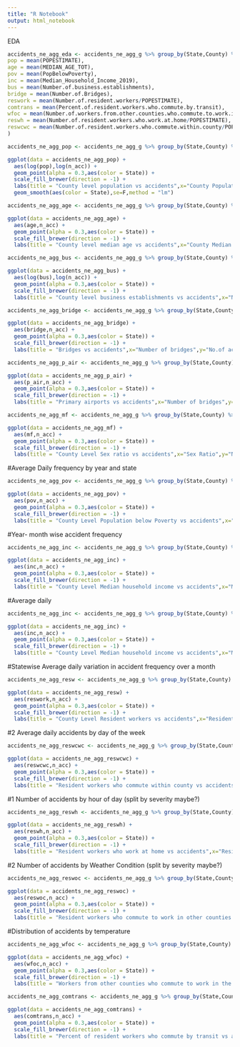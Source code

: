```yaml
---
title: "R Notebook"
output: html_notebook
---
```



EDA

```r

accidents_ne_agg_eda <- accidents_ne_agg_g %>% group_by(State,County) %>% summarise(n_acc=sum(n),
pop = mean(POPESTIMATE),
age = mean(MEDIAN_AGE_TOT),
pov = mean(PopBelowPoverty),
inc = mean(Median_Household_Income_2019),
bus = mean(Number.of.business.establishments),
bridge = mean(Number.of.Bridges),
reswork = mean(Number.of.resident.workers/POPESTIMATE),
comtrans = mean(Percent.of.resident.workers.who.commute.by.transit),
wfoc = mean(Number.of.workers.from.other.counties.who.commute.to.work.in.the.county/POPESTIMATE),
reswh = mean(Number.of.resident.workers.who.work.at.home/POPESTIMATE),
reswcwc = mean(Number.of.resident.workers.who.commute.within.county/POPESTIMATE),
)

```
```r
accidents_ne_agg_pop <- accidents_ne_agg_g %>% group_by(State,County) %>% summarise(n_acc=sum(n),pop = mean(POPESTIMATE))

ggplot(data = accidents_ne_agg_pop) +
  aes(log(pop),log(n_acc)) +
  geom_point(alpha = 0.3,aes(color = State)) +
  scale_fill_brewer(direction = -1) +
  labs(title = "County level population vs accidents",x="County Population",y="No.of accidents in 3 years") +
  geom_smooth(aes(color = State),se=F,method = "lm") 
```

```r
accidents_ne_agg_age <- accidents_ne_agg_g %>% group_by(State,County) %>% summarise(n_acc=sum(n),age = mean(MEDIAN_AGE_TOT))

ggplot(data = accidents_ne_agg_age) +
  aes(age,n_acc) +
  geom_point(alpha = 0.3,aes(color = State)) +
  scale_fill_brewer(direction = -1) +
  labs(title = "County level median age vs accidents",x="County Median age",y="No.of accidents in 3 years")   #geom_smooth(aes(color = State),se=F,method = "lm") 
```
```r

accidents_ne_agg_bus <- accidents_ne_agg_g %>% group_by(State,County) %>% summarise(n_acc=sum(n),bus = mean(Number.of.business.establishments))

ggplot(data = accidents_ne_agg_bus) +
  aes(log(bus),log(n_acc)) +
  geom_point(alpha = 0.3,aes(color = State)) +
  scale_fill_brewer(direction = -1) +
  labs(title = "County level business establishments vs accidents",x="Number of business establishments",y="No.of accidents in 3 years") + geom_smooth(aes(color = State),se=F,method = "lm") 

```


```r

accidents_ne_agg_bridge <- accidents_ne_agg_g %>% group_by(State,County) %>% summarise(n_acc=sum(n),bridge = mean(Number.of.Bridges))

ggplot(data = accidents_ne_agg_bridge) +
  aes(bridge,n_acc) +
  geom_point(alpha = 0.3,aes(color = State)) +
  scale_fill_brewer(direction = -1) +
  labs(title = "Bridges vs accidents",x="Number of bridges",y="No.of accidents in 3 years") + geom_smooth(aes(color = State),se=F,method = "lm") 

```

```r
accidents_ne_agg_p_air <- accidents_ne_agg_g %>% group_by(State,County) %>% summarise(n_acc=sum(n),p_air = mean(Primary.and.Commercial.Airports))

ggplot(data = accidents_ne_agg_p_air) +
  aes(p_air,n_acc) +
  geom_point(alpha = 0.3,aes(color = State)) +
  scale_fill_brewer(direction = -1) +
  labs(title = "Primary airports vs accidents",x="Number of bridges",y="No.of accidents in 3 years") + geom_smooth(aes(color = State),se=F,method = "lm") 
```



```r

accidents_ne_agg_mf <- accidents_ne_agg_g %>% group_by(State,County) %>% summarise(n_acc=sum(n),mf = mean(m_f_ratio))

ggplot(data = accidents_ne_agg_mf) +
  aes(mf,n_acc) +
  geom_point(alpha = 0.3,aes(color = State)) +
  scale_fill_brewer(direction = -1) +
  labs(title = "County Level Sex ratio vs accidents",x="Sex Ratio",y="No.of accidents in 3 years") + geom_smooth(aes(color = State),se=F,method = "lm") 

```


#Average Daily frequency  by year and state

```r

accidents_ne_agg_pov <- accidents_ne_agg_g %>% group_by(State,County) %>% summarise(n_acc=sum(n),pov = mean(PopBelowPoverty))

ggplot(data = accidents_ne_agg_pov) +
  aes(pov,n_acc) +
  geom_point(alpha = 0.3,aes(color = State)) +
  scale_fill_brewer(direction = -1) +
  labs(title = "County Level Population below Poverty vs accidents",x="Population below poverty",y="No.of accidents in 3 years") + geom_smooth(aes(color = State),se=F,method = "lm") 

```

#Year- month wise accident frequency

```r

accidents_ne_agg_inc <- accidents_ne_agg_g %>% group_by(State,County) %>% summarise(n_acc=sum(n),inc = mean(Median_Household_Income_2019))

ggplot(data = accidents_ne_agg_inc) +
  aes(inc,n_acc) +
  geom_point(alpha = 0.3,aes(color = State)) +
  scale_fill_brewer(direction = -1) +
  labs(title = "County Level Median household income vs accidents",x="Median household income",y="No.of accidents in 3 years") + geom_smooth(aes(color = State),se=F,method = "lm") 

```

#Average daily 

```r

accidents_ne_agg_inc <- accidents_ne_agg_g %>% group_by(State,County) %>% summarise(n_acc=sum(n),inc = mean(Median_Household_Income_2019))

ggplot(data = accidents_ne_agg_inc) +
  aes(inc,n_acc) +
  geom_point(alpha = 0.3,aes(color = State)) +
  scale_fill_brewer(direction = -1) +
  labs(title = "County Level Median household income vs accidents",x="Median household income",y="No.of accidents in 3 years") + geom_smooth(aes(color = State),se=F,method = "lm") 

```

#Statewise Average daily variation in accident frequency over a month

```r

accidents_ne_agg_resw <- accidents_ne_agg_g %>% group_by(State,County) %>% summarise(n_acc=sum(n),reswork = mean(Number.of.resident.workers/POPESTIMATE))

ggplot(data = accidents_ne_agg_resw) +
  aes(reswork,n_acc) +
  geom_point(alpha = 0.3,aes(color = State)) +
  scale_fill_brewer(direction = -1) +
  labs(title = "County Level Resident workers vs accidents",x="Resident workers",y="No.of accidents in 3 years") + geom_smooth(aes(color = State),se=F,method = "lm") 

```

#2 Average daily accidents by day of the week

```r

accidents_ne_agg_reswcwc <- accidents_ne_agg_g %>% group_by(State,County) %>% summarise(n_acc=sum(n),reswcwc = mean(Number.of.resident.workers.who.commute.within.county/POPESTIMATE))

ggplot(data = accidents_ne_agg_reswcwc) +
  aes(reswcwc,n_acc) +
  geom_point(alpha = 0.3,aes(color = State)) +
  scale_fill_brewer(direction = -1) +
  labs(title = "Resident workers who commute within county vs accidents",x="Resident workers who commute within county",y="No.of accidents in 3 years") + geom_smooth(aes(color = State),se=F,method = "lm") 

```

#1 Number of accidents by hour of day (split by severity maybe?)

```r
accidents_ne_agg_reswh <- accidents_ne_agg_g %>% group_by(State,County) %>% summarise(n_acc=sum(n),reswh = mean(Number.of.resident.workers.who.work.at.home/POPESTIMATE))

ggplot(data = accidents_ne_agg_reswh) +
  aes(reswh,n_acc) +
  geom_point(alpha = 0.3,aes(color = State)) +
  scale_fill_brewer(direction = -1) +
  labs(title = "Resident workers who work at home vs accidents",x="Resident workers who work at home",y="No.of accidents in 3 years") + geom_smooth(aes(color = State),se=F,method = "lm") 
```



#2 Number of accidents by Weather Condition (split by severity maybe?)
```r
accidents_ne_agg_reswoc <- accidents_ne_agg_g %>% group_by(State,County) %>% summarise(n_acc=sum(n),reswoc = mean(Number.of.resident.workers.who.commute.to.work.in.other.counties/POPESTIMATE))

ggplot(data = accidents_ne_agg_reswoc) +
  aes(reswoc,n_acc) +
  geom_point(alpha = 0.3,aes(color = State)) +
  scale_fill_brewer(direction = -1) +
  labs(title = "Resident workers who commute to work in other counties vs no.of accidents",x="Resident workers who work at home",y="No.of accidents in 3 years") + geom_smooth(aes(color = State),se=F,method = "lm") 
```

#Distribution of accidents by temperature


```r
accidents_ne_agg_wfoc <- accidents_ne_agg_g %>% group_by(State,County) %>% summarise(n_acc=sum(n),wfoc = mean(Number.of.workers.from.other.counties.who.commute.to.work.in.the.county/POPESTIMATE))

ggplot(data = accidents_ne_agg_wfoc) +
  aes(wfoc,n_acc) +
  geom_point(alpha = 0.3,aes(color = State)) +
  scale_fill_brewer(direction = -1) +
  labs(title = "Workers from other counties who commute to work in the county vs accidents",x="Workers from other counties communting in the county",y="No.of accidents in 3 years") + geom_smooth(aes(color = State),se=F,method = "lm") 
```

```r

accidents_ne_agg_comtrans <- accidents_ne_agg_g %>% group_by(State,County) %>% summarise(n_acc=sum(n),comtrans = mean(Percent.of.resident.workers.who.commute.by.transit))

ggplot(data = accidents_ne_agg_comtrans) +
  aes(comtrans,n_acc) +
  geom_point(alpha = 0.3,aes(color = State)) +
  scale_fill_brewer(direction = -1) +
  labs(title = "Percent of resident workers who commute by transit vs accidents",x="Percent of resident workers who commute by transit",y="No.of accidents in 3 years") + geom_smooth(aes(color = State),se=F,method = "lm") 

```

